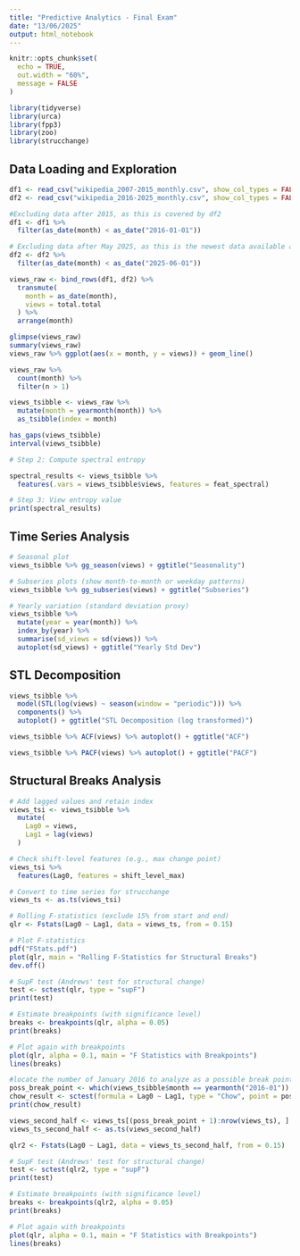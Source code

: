 ```yaml
---
title: "Predictive Analytics - Final Exam"
date: "13/06/2025"
output: html_notebook
---
```


```r
knitr::opts_chunk$set(
  echo = TRUE,
  out.width = "60%",
  message = FALSE
)

library(tidyverse)
library(urca)
library(fpp3)
library(zoo)
library(strucchange)
```

## Data Loading and Exploration

```r
df1 <- read_csv("wikipedia_2007-2015_monthly.csv", show_col_types = FALSE) 
df2 <- read_csv("wikipedia_2016-2025_monthly.csv", show_col_types = FALSE)

#Excluding data after 2015, as this is covered by df2
df1 <- df1 %>%
  filter(as_date(month) < as_date("2016-01-01"))

# Excluding data after May 2025, as this is the newest data available at this time - this is for comparability if a newer dataset gets downloaded
df2 <- df2 %>%
  filter(as_date(month) < as_date("2025-06-01"))

views_raw <- bind_rows(df1, df2) %>%
  transmute(
    month = as_date(month),
    views = total.total    
  ) %>%
  arrange(month)
```

```r
glimpse(views_raw)
summary(views_raw)
views_raw %>% ggplot(aes(x = month, y = views)) + geom_line()
```

```r
views_raw %>%
  count(month) %>%
  filter(n > 1)
```

```r
views_tsibble <- views_raw %>% 
  mutate(month = yearmonth(month)) %>%
  as_tsibble(index = month)

has_gaps(views_tsibble)
interval(views_tsibble)
```
```r


# Step 2: Compute spectral entropy

spectral_results <- views_tsibble %>%
  features(.vars = views_tsibble$views, features = feat_spectral)

# Step 3: View entropy value
print(spectral_results)
```




## Time Series Analysis

```r
# Seasonal plot
views_tsibble %>% gg_season(views) + ggtitle("Seasonality")

# Subseries plots (show month-to-month or weekday patterns)
views_tsibble %>% gg_subseries(views) + ggtitle("Subseries")

# Yearly variation (standard deviation proxy)
views_tsibble %>%
  mutate(year = year(month)) %>%
  index_by(year) %>%
  summarise(sd_views = sd(views)) %>%
  autoplot(sd_views) + ggtitle("Yearly Std Dev")

```

## STL Decomposition

```r
views_tsibble %>%
  model(STL(log(views) ~ season(window = "periodic"))) %>%
  components() %>%
  autoplot() + ggtitle("STL Decomposition (log transformed)")
```

```r

views_tsibble %>% ACF(views) %>% autoplot() + ggtitle("ACF")

views_tsibble %>% PACF(views) %>% autoplot() + ggtitle("PACF")
```

## Structural Breaks Analysis

```r
# Add lagged values and retain index
views_tsi <- views_tsibble %>%
  mutate(
    Lag0 = views,
    Lag1 = lag(views)
  )

# Check shift-level features (e.g., max change point)
views_tsi %>%
  features(Lag0, features = shift_level_max)

# Convert to time series for strucchange
views_ts <- as.ts(views_tsi)

# Rolling F-statistics (exclude 15% from start and end)
qlr <- Fstats(Lag0 ~ Lag1, data = views_ts, from = 0.15)

# Plot F-statistics
pdf("FStats.pdf")
plot(qlr, main = "Rolling F-Statistics for Structural Breaks")
dev.off()

# SupF test (Andrews' test for structural change)
test <- sctest(qlr, type = "supF")
print(test)

# Estimate breakpoints (with significance level)
breaks <- breakpoints(qlr, alpha = 0.05)
print(breaks)

# Plot again with breakpoints
plot(qlr, alpha = 0.1, main = "F Statistics with Breakpoints")
lines(breaks)
```




```r
#locate the number of January 2016 to analyze as a possible break point
poss_break_point <- which(views_tsibble$month == yearmonth("2016-01"))
chow_result <- sctest(formula = Lag0 ~ Lag1, type = "Chow", point = poss_break_point, data = views_ts)
print(chow_result)
```


```r
views_second_half <- views_ts[(poss_break_point + 1):nrow(views_ts), ]
views_ts_second_half <- as.ts(views_second_half)

qlr2 <- Fstats(Lag0 ~ Lag1, data = views_ts_second_half, from = 0.15)

# SupF test (Andrews' test for structural change)
test <- sctest(qlr2, type = "supF")
print(test)

# Estimate breakpoints (with significance level)
breaks <- breakpoints(qlr2, alpha = 0.05)
print(breaks)

# Plot again with breakpoints
plot(qlr, alpha = 0.1, main = "F Statistics with Breakpoints")
lines(breaks)

```

